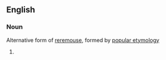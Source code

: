 ==English==

===Noun===
{{en-noun}}

Alternative form of [[reremouse]], formed by [[popular etymology]]
# {{defn|English}}